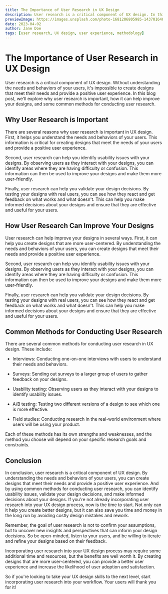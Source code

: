 ```yaml
---
title: The Importance of User Research in UX Design
description: User research is a critical component of UX design. In this blog post, we'll explore why user research is important, how it can help improve your designs, and some common methods for conducting user research.
previewImage: https://images.unsplash.com/photo-1681206805985-143701648cad?ixlib=rb-4.0.3&q=85&fm=jpg&crop=entropy&cs=srgb&dl=rasmus-andersen-yqj8NtJ0PKo-unsplash.jpg&w=1920
date: 2023-04-02
author: Jane Doe
tags: [user research, UX design, user experience, methodology]
---
```


# The Importance of User Research in UX Design

User research is a critical component of UX design. Without understanding the needs and behaviors of your users, it's impossible to create designs that meet their needs and provide a positive user experience. In this blog post, we'll explore why user research is important, how it can help improve your designs, and some common methods for conducting user research.

## Why User Research is Important

There are several reasons why user research is important in UX design. First, it helps you understand the needs and behaviors of your users. This information is critical for creating designs that meet the needs of your users and provide a positive user experience.

Second, user research can help you identify usability issues with your designs. By observing users as they interact with your designs, you can identify areas where they are having difficulty or confusion. This information can then be used to improve your designs and make them more user-friendly.

Finally, user research can help you validate your design decisions. By testing your designs with real users, you can see how they react and get feedback on what works and what doesn't. This can help you make informed decisions about your designs and ensure that they are effective and useful for your users.

## How User Research Can Improve Your Designs

User research can help improve your designs in several ways. First, it can help you create designs that are more user-centered. By understanding the needs and behaviors of your users, you can create designs that meet their needs and provide a positive user experience.

Second, user research can help you identify usability issues with your designs. By observing users as they interact with your designs, you can identify areas where they are having difficulty or confusion. This information can then be used to improve your designs and make them more user-friendly.

Finally, user research can help you validate your design decisions. By testing your designs with real users, you can see how they react and get feedback on what works and what doesn't. This can help you make informed decisions about your designs and ensure that they are effective and useful for your users.

## Common Methods for Conducting User Research

There are several common methods for conducting user research in UX design. These include:

-   Interviews: Conducting one-on-one interviews with users to understand their needs and behaviors.

-   Surveys: Sending out surveys to a larger group of users to gather feedback on your designs.

-   Usability testing: Observing users as they interact with your designs to identify usability issues.

-   A/B testing: Testing two different versions of a design to see which one is more effective.

-   Field studies: Conducting research in the real-world environment where users will be using your product.

Each of these methods has its own strengths and weaknesses, and the method you choose will depend on your specific research goals and constraints.

## Conclusion

In conclusion, user research is a critical component of UX design. By understanding the needs and behaviors of your users, you can create designs that meet their needs and provide a positive user experience. And by using common methods for conducting user research, you can identify usability issues, validate your design decisions, and make informed decisions about your designs. If you're not already incorporating user research into your UX design process, now is the time to start. Not only can it help you create better designs, but it can also save you time and money in the long run by avoiding costly design mistakes and rework.

Remember, the goal of user research is not to confirm your assumptions, but to uncover new insights and perspectives that can inform your design decisions. So be open-minded, listen to your users, and be willing to iterate and refine your designs based on their feedback.

Incorporating user research into your UX design process may require some additional time and resources, but the benefits are well worth it. By creating designs that are more user-centered, you can provide a better user experience and increase the likelihood of user adoption and satisfaction.

So if you're looking to take your UX design skills to the next level, start incorporating user research into your workflow. Your users will thank you for it!
